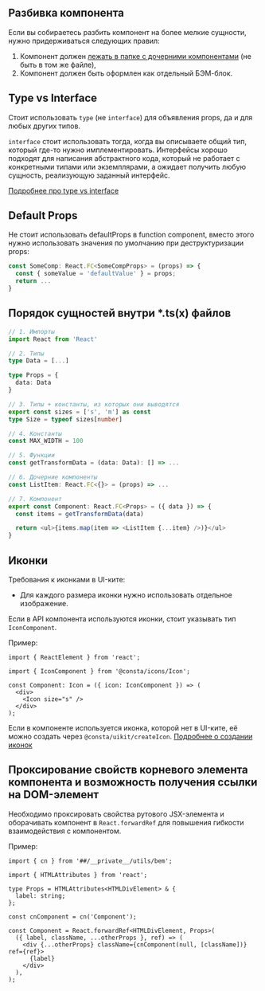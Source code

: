 ## Разбивка компонента

Если вы собираетесь разбить компонент на более мелкие сущности, нужно придерживаться следующих правил:

1. Компонент должен [лежать в папке с дочерними компонентами](##LIBS.LIB.STAND/lib:portal/stand:workflow-filestructure) (не быть в том же файле),
2. Компонент должен быть оформлен как отдельный БЭМ-блок.

## Type vs Interface

Стоит использовать `type` (не `interface`) для объявления props, да и для любых других типов.

`interface` стоит использовать тогда, когда вы описываете общий тип, который где-то нужно имплементировать. Интерфейсы хорошо подходят для написания абстрактного кода, который не работает с конкретными типами или экземплярами, а ожидает получить любую сущность, реализующую заданный интерфейс.

[Подробнее про type vs interface](https://medium.com/@martin_hotell/interface-vs-type-alias-in-typescript-2-7-2a8f1777af4c)

## Default Props

Не стоит использовать defaultProps в function component, вместо этого нужно использовать значения по умолчанию при деструктуризации props:

```typescript
const SomeComp: React.FC<SomeCompProps> = (props) => {
  const { someValue = 'defaultValue' } = props;
  return ...
}
```

## Порядок сущностей внутри \*.ts(x) файлов

```typescript
// 1. Импорты
import React from 'React'

// 2. Типы
type Data = [...]

type Props = {
  data: Data
}

// 3. Типы + константы, из которых они выводятся
export const sizes = ['s', 'm'] as const
type Size = typeof sizes[number]

// 4. Константы
const MAX_WIDTH = 100

// 5. Функции
const getTransformData = (data: Data): [] => ...

// 6. Дочерние компоненты
const ListItem: React.FC<{}> = (props) => ...

// 7. Компонент
export const Component: React.FC<Props> = ({ data }) => {
  const items = getTransformData(data)

  return <ul>{items.map(item => <ListItem {...item} />)}</ul>
}
```

## Иконки

Требования к иконками в UI-ките:

- Для каждого размера иконки нужно использовать отдельное изображение.

Если в API компонента используются иконки, стоит указывать тип `IconComponent`.

Пример:

```tsx
import { ReactElement } from 'react';

import { IconComponent } from '@consta/icons/Icon';

const Component: Icon = ({ icon: IconComponent }) => (
  <div>
    <Icon size="s" />
  </div>
);
```

Если в компоненте используется иконка, которой нет в UI-ките, её можно создать через `@consta/uikit/createIcon`. [Подробнее о создании иконок](##LIBS.LIB.STAND/lib:portal/stand:custom-addicons)

## Проксирование свойств корневого элемента компонента и возможность получения ссылки на DOM-элемент

Необходимо проксировать свойства рутового JSX-элемента и оборачивать компонент в `React.forwardRef` для повышения гибкости взаимодействия с компонентом.

Пример:

```tsx
import { cn } from '##/__private__/utils/bem';

import { HTMLAttributes } from 'react';

type Props = HTMLAttributes<HTMLDivElement> & {
  label: string;
};

const cnComponent = cn('Component');

const Component = React.forwardRef<HTMLDivElement, Props>(
  ({ label, className, ...otherProps }, ref) => (
    <div {...otherProps} className={cnComponent(null, [className])} ref={ref}>
      {label}
    </div>
  ),
);
```
